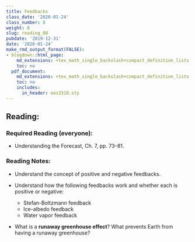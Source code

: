 ```yaml
---
title: Feedbacks
class_date: '2020-01-24'
class_number: 8
weight: 8
slug: reading_08
pubdate: '2019-12-31'
date: '2020-01-24'
make_rmd_output_format(FALSE):
- blogdown::html_page:
    md_extensions: +tex_math_single_backslash+compact_definition_lists
    toc: no
  pdf_document:
    md_extensions: +tex_math_single_backslash+compact_definition_lists
    toc: no
    includes:
      in_header: ees3310.sty
---
```

## Reading:

### Required Reading (everyone):

* Understanding the Forecast, Ch. 7, pp. 73--81.

### Reading Notes:

* Understand the concept of positive and negative feedbacks.
* Understand how the following feedbacks work and whether each is positive or negative:

    * Stefan-Boltzmann feedback
    * Ice-albedo feedback
    * Water vapor feedback

* What is a **runaway greenhouse effect**? What prevents Earth from having a runaway greenhouse?
